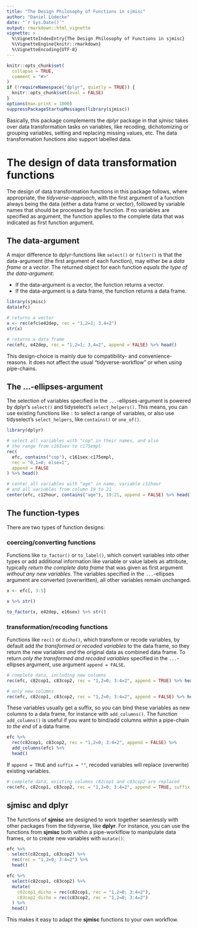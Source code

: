 ---
title: "The Design Philosophy of Functions in sjmisc"
author: "Daniel Lüdecke"
date: "`r Sys.Date()`"
output: rmarkdown::html_vignette
vignette: >
  %\VignetteIndexEntry{The Design Philosophy of Functions in sjmisc}
  %\VignetteEngine{knitr::rmarkdown}
  %\VignetteEncoding{UTF-8}
---

```{r echo = FALSE}
knitr::opts_chunk$set(
  collapse = TRUE, 
  comment = "#>"
)
if (!requireNamespace("dplyr", quietly = TRUE)) {
  knitr::opts_chunk$set(eval = FALSE)
}
options(max.print = 1000)
suppressPackageStartupMessages(library(sjmisc))
```

Basically, this package complements the _dplyr_ package in that _sjmisc_ takes over data transformation tasks on variables, like recoding, dichotomizing or grouping variables, setting and replacing missing values, etc. The data transformation functions also support labelled data.

# The design of data transformation functions

The design of data transformation functions in this package follows, where appropriate, the _tidyverse-approach_, with the first argument of a function always being the data (either a data frame or vector), followed by variable names that should be processed by the function. If no variables are specified as argument, the function applies to the complete data that was indicated as first function argument.

## The data-argument

A major difference to dplyr-functions like `select()` or `filter()` is that the data-argument (the first argument of each function), may either be a _data frame_ or a _vector_. The returned object for each function _equals the type of the data-argument_:

  * If the data-argument is a vector, the function returns a vector.
  * If the data-argument is a data frame, the function returns a data frame.

```{r}
library(sjmisc)
data(efc)

# returns a vector
x <- rec(efc$e42dep, rec = "1,2=1; 3,4=2")
str(x)

# returns a data frame
rec(efc, e42dep, rec = "1,2=1; 3,4=2", append = FALSE) %>% head()
```

This design-choice is mainly due to compatibility- and convenience-reasons. It does not affect the usual "tidyverse-workflow" or when using pipe-chains.

## The ...-ellipses-argument

The selection of variables specified in the `...`-ellipses-argument is powered by dplyr's `select()` and tidyselect's `select_helpers()`. This means, you can use existing functions like `:` to select a range of variables, or also use tidyselect's `select_helpers`, like `contains()` or `one_of()`.

```{r echo=FALSE, message=FALSE}
library(dplyr)
```
```{r collapse=TRUE}
# select all variables with "cop" in their names, and also
# the range from c161sex to c175empl
rec(
  efc, contains("cop"), c161sex:c175empl, 
  rec = "0,1=0; else=1", 
  append = FALSE
) %>% head()

# center all variables with "age" in name, variable c12hour
# and all variables from column 19 to 21
center(efc, c12hour, contains("age"), 19:21, append = FALSE) %>% head()
```

## The function-types

There are two types of function designs:

### coercing/converting functions

Functions like `to_factor()` or `to_label()`, which convert variables into other types or add additional information like variable or value labels as attribute, typically _return the complete data frame_ that was given as first argument _without any new variables_. The variables specified in the `...`-ellipses argument are converted (overwritten), all other variables remain unchanged.

```{r}
x <- efc[, 3:5]

x %>% str()

to_factor(x, e42dep, e16sex) %>% str()
```

### transformation/recoding functions

Functions like `rec()` or `dicho()`, which transform or recode variables, by default add _the transformed or recoded variables_ to the data frame, so they return the new variables _and_ the original data as combined data frame. To return _only the transformed and recoded variables_ specified in the `...`-ellipses argument, use argument `append = FALSE`.

```{r}
# complete data, including new columns
rec(efc, c82cop1, c83cop2, rec = "1,2=0; 3:4=2", append = TRUE) %>% head()

# only new columns
rec(efc, c82cop1, c83cop2, rec = "1,2=0; 3:4=2", append = FALSE) %>% head()
```

These variables usually get a suffix, so you can bind these variables as new columns to a data frame, for instance with `add_columns()`. The function `add_columns()` is useful if you want to bind/add columns within a pipe-chain _to the end_ of a data frame.

```{r}
efc %>% 
  rec(c82cop1, c83cop2, rec = "1,2=0; 3:4=2", append = FALSE) %>% 
  add_columns(efc) %>% 
  head()
```

If `append = TRUE` and `suffix = ""`, recoded variables will replace (overwrite) existing variables.

```{r}
# complete data, existing columns c82cop1 and c83cop2 are replaced
rec(efc, c82cop1, c83cop2, rec = "1,2=0; 3:4=2", append = TRUE, suffix = "") %>% head()
```

## sjmisc and dplyr

The functions of **sjmisc** are designed to work together seamlessly with other packages from the tidyverse, like **dplyr**. For instance, you can use the functions from **sjmisc** both within a pipe-worklflow to manipulate data frames, or to create new variables with `mutate()`:

```{r}
efc %>% 
  select(c82cop1, c83cop2) %>% 
  rec(rec = "1,2=0; 3:4=2") %>% 
  head()

efc %>% 
  select(c82cop1, c83cop2) %>% 
  mutate(
    c82cop1_dicho = rec(c82cop1, rec = "1,2=0; 3:4=2"),
    c83cop2_dicho = rec(c83cop2, rec = "1,2=0; 3:4=2")
  ) %>% 
  head()
```

This makes it easy to adapt the **sjmisc** functions to your own workflow.
